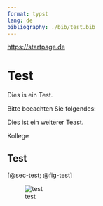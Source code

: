 ```yaml
---
format: typst
lang: de
bibliography: ./bib/test.bib
---
```


<https://startpage.de>

# Test

Dies is ein Test.

Bitte beeachten Sie folgendes:

Dies ist ein weiterer Teast.

Kollege

## Test {#sec-test}

[@sec-test; @fig-test]


![test](../img/test.gif){#fig-test}
